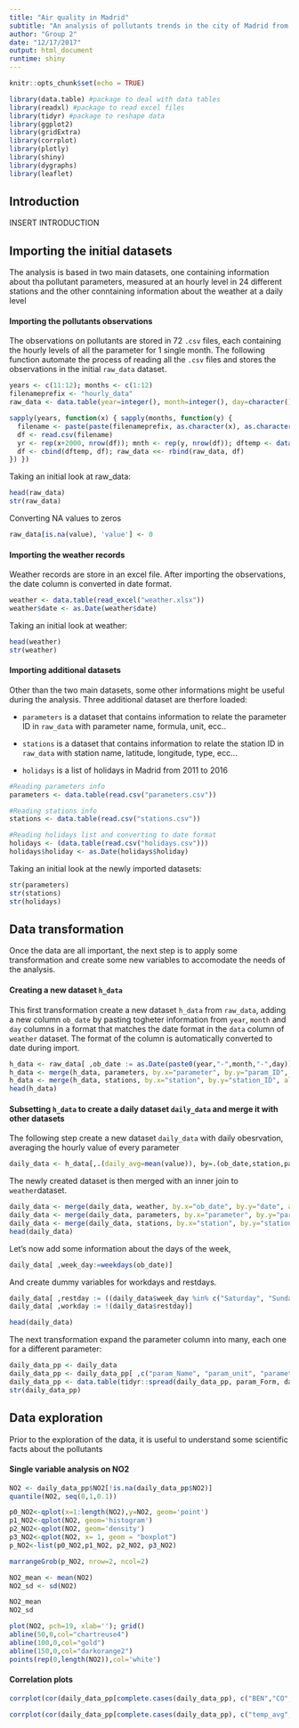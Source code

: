 ```yaml
---
title: "Air quality in Madrid"
subtitle: "An analysis of pollutants trends in the city of Madrid from 2011 to 2016"
author: "Group 2"
date: "12/17/2017"
output: html_document
runtime: shiny
---
```


```r
knitr::opts_chunk$set(echo = TRUE)
```
```r

library(data.table) #package to deal with data tables
library(readxl) #package to read excel files
library(tidyr) #package to reshape data
library(ggplot2)
library(gridExtra)
library(corrplot)
library(plotly)
library(shiny)
library(dygraphs)
library(leaflet)
```
## Introduction

INSERT INTRODUCTION

## Importing the initial datasets
The analysis is based in two main datasets, one containing information about tha pollutant parameters, measured at an hourly level in 24 different stations and the other conntaining information about the weather at a daily level

#### Importing the pollutants observations
The observations on pollutants are stored in 72 `.csv` files, each containing the hourly levels of all the parameter for 1 single month. The following function automate the process of reading all the `.csv` files and stores the observations in the initial `raw_data` dataset.

```r
years <- c(11:12); months <- c(1:12)
filenameprefix <- "hourly_data"
raw_data <- data.table(year=integer(), month=integer(), day=character(), hour=integer(),station=integer(), parameter=integer(), value=numeric())

sapply(years, function(x) { sapply(months, function(y) {
  filename <- paste(paste(filenameprefix, as.character(x), as.character(y), sep="_"), '.csv', sep='')
  df <- read.csv(filename)
  yr <- rep(x+2000, nrow(df)); mnth <- rep(y, nrow(df)); dftemp <- data.frame(year=yr, month=mnth)
  df <- cbind(dftemp, df); raw_data <<- rbind(raw_data, df)
}) })
```

Taking an initial look at raw_data:
```r
head(raw_data)
str(raw_data)
```

Converting NA values to zeros
```r
raw_data[is.na(value), 'value'] <- 0
```

#### Importing the weather records
Weather records are store in an excel file. After importing the observations, the date column is converted in date format.
```r
weather <- data.table(read_excel("weather.xlsx"))
weather$date <- as.Date(weather$date)
```

Taking an initial look at weather:
```r
head(weather)
str(weather)
```

#### Importing additional datasets
Other than the two main datasets, some other informations might be useful during the analysis. Three additional dataset are therfore loaded:

- `parameters` is a dataset that contains information to relate the parameter ID in `raw_data` with parameter name, formula, unit, ecc..

- `stations` is a dataset that contains information to relate the station ID in `raw_data` with station name, latitude, longitude, type, ecc...

- `holidays` is a list of holidays in Madrid from 2011 to 2016

```r
#Reading parameters info
parameters <- data.table(read.csv("parameters.csv"))

#Reading stations info
stations <- data.table(read.csv("stations.csv"))

#Reading holidays list and converting to date format
holidays <- (data.table(read.csv("holidays.csv")))
holidays$holiday <- as.Date(holidays$holiday)
```

Taking an initial look at the newly imported datasets:
```r
str(parameters)
str(stations)
str(holidays)
```

## Data transformation
Once the data are all important, the next step is to apply some transformation and create some new variables to accomodate the needs of the analysis.

#### Creating a new dataset `h_data`
This first transformation create a new dataset `h_data` from `raw_data`, adding a new column `ob_date` by pasting togheter information from `year`, `month` and `day` columns in a format that matches the date format in the `data` column of `weather` dataset. The format of the column is automatically converted to date during import.

```r
h_data <- raw_data[ ,ob_date := as.Date(paste0(year,"-",month,"-",day))]
h_data <- merge(h_data, parameters, by.x="parameter", by.y="param_ID", all = FALSE)
h_data <- merge(h_data, stations, by.x="station", by.y="station_ID", all=FALSE)
head(h_data)

```

#### Subsetting `h_data` to create a daily dataset `daily_data` and merge it with other datasets

The following step create a new dataset `daily_data` with daily obesrvation, averaging the hourly value of every parameter  

``` r
daily_data <- h_data[,.(daily_avg=mean(value)), by=.(ob_date,station,parameter)]
```

The newly created dataset is then merged with an inner join to `weather`dataset.

``` r
daily_data <- merge(daily_data, weather, by.x="ob_date", by.y="date", all=FALSE)
daily_data <- merge(daily_data, parameters, by.x="parameter", by.y="param_ID", all = FALSE)
daily_data <- merge(daily_data, stations, by.x="station", by.y="station_ID", all=FALSE)
head(daily_data)
```

Let's now add some information about the days of the week,
```r
daily_data[ ,week_day:=weekdays(ob_date)]
```

And create dummy variables for workdays and restdays.
```r
daily_data[ ,restday := ((daily_data$week_day %in% c("Saturday", "Sunday")) | (daily_data$ob_date %in% holidays$holiday)) ]
daily_data[ ,workday := !(daily_data$restday)]

head(daily_data)
```

The next transformation expand the parameter column into many, each one for a different parameter:
```r
daily_data_pp <- daily_data
daily_data_pp <- daily_data_pp[ ,c("param_Name", "param_unit", "parameter") := NULL]
daily_data_pp <- data.table(tidyr::spread(daily_data_pp, param_Form, daily_avg))
str(daily_data_pp)
```


## Data exploration

Prior to the exploration of the data, it is useful to understand some scientific facts about the pollutants 

#### Single variable analysis on NO2

```r
NO2 <- daily_data_pp$NO2[!is.na(daily_data_pp$NO2)]
quantile(NO2, seq(0,1,0.1))
```

```r
p0_NO2<-qplot(x=1:length(NO2),y=NO2, geom='point')
p1_NO2<-qplot(NO2, geom='histogram')
p2_NO2<-qplot(NO2, geom='density')
p3_NO2<-qplot(NO2, x= 1, geom = "boxplot")
p_NO2<-list(p0_NO2,p1_NO2, p2_NO2, p3_NO2)

marrangeGrob(p_NO2, nrow=2, ncol=2)
```

```r
NO2_mean <- mean(NO2)
NO2_sd <- sd(NO2)

NO2_mean
NO2_sd
```

```r
plot(NO2, pch=19, xlab=''); grid()
abline(50,0,col="chartreuse4")  
abline(100,0,col="gold") 
abline(150,0,col="darkorange2")
points(rep(0,length(NO2)),col='white')
```

#### Correlation plots

```r
corrplot(cor(daily_data_pp[complete.cases(daily_data_pp), c("BEN","CO","EBE","NMHC","NO","NO2","O3","PM10","PM2.5","SO2","TCH","TOL")]), method = 'number', tl.col = 'black', order='hclust')
```

```r
corrplot(cor(daily_data_pp[complete.cases(daily_data_pp), c("temp_avg", "humidity", "wind_avg_speed", "precipitation", "NO2", "O3")]), method = 'number', tl.col = 'black', order='hclust')
```
